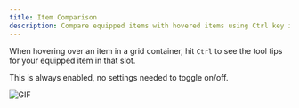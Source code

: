 ```yaml
---
title: Item Comparison
description: Compare equipped items with hovered items using Ctrl key in grid containers.
---
```


When hovering over an item in a grid container, hit `Ctrl` to see the tool tips for your equipped item in that slot.

This is always enabled, no settings needed to toggle on/off.

![GIF](https://user-images.githubusercontent.com/3859393/227403517-2cab8dbd-b2aa-4e28-82f1-2b62eb874447.gif)
